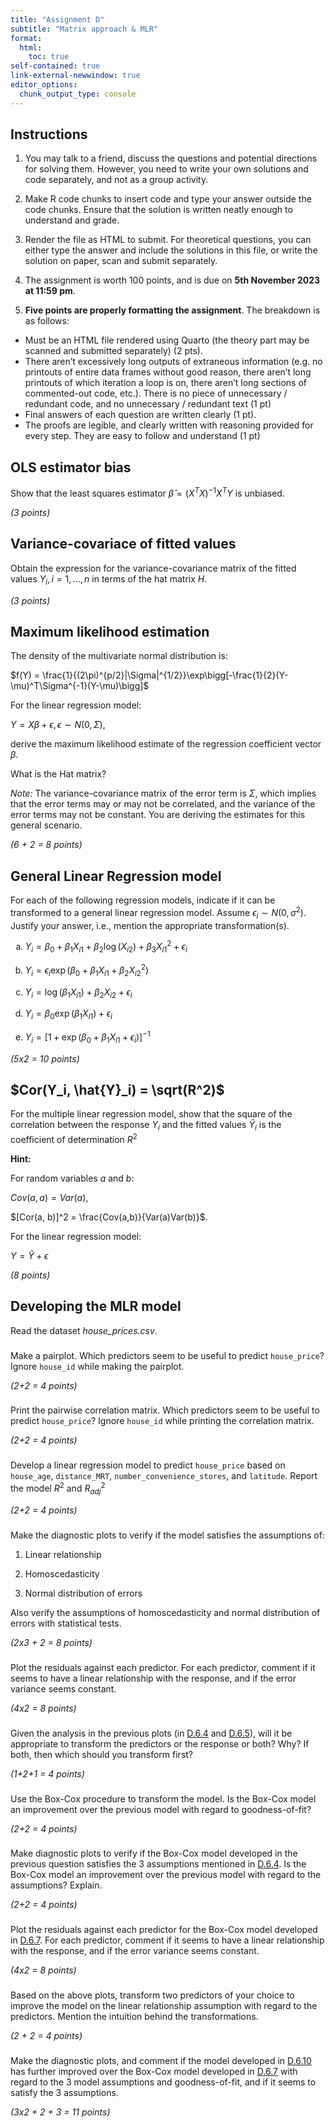 ```yaml
---
title: "Assignment D"
subtitle: "Matrix approach & MLR"
format:
  html:
    toc: true
self-contained: true
link-external-newwindow: true
editor_options: 
  chunk_output_type: console
---
```


## Instructions {.unnumbered}

1.  You may talk to a friend, discuss the questions and potential directions for solving them. However, you need to write your own solutions and code separately, and not as a group activity.

2.  Make R code chunks to insert code and type your answer outside the code chunks. Ensure that the solution is written neatly enough to understand and grade.

3.  Render the file as HTML to submit. For theoretical questions, you can either type the answer and include the solutions in this file, or write the solution on paper, scan and submit separately.

4.  The assignment is worth 100 points, and is due on **5th November 2023 at 11:59 pm**.

5.  **Five points are properly formatting the assignment**. The breakdown is as follows:

-   Must be an HTML file rendered using Quarto (the theory part may be scanned and submitted separately) (2 pts).
-   There aren't excessively long outputs of extraneous information (e.g. no printouts of entire data frames without good reason, there aren't long printouts of which iteration a loop is on, there aren't long sections of commented-out code, etc.). There is no piece of unnecessary / redundant code, and no unnecessary / redundant text (1 pt)
-   Final answers of each question are written clearly (1 pt).
-   The proofs are legible, and clearly written with reasoning provided for every step. They are easy to follow and understand (1 pt)

## OLS estimator bias

Show that the least squares estimator $\hat{\beta} = (X^TX)^{-1}X^TY$ is unbiased.

*(3 points)*

## Variance-covariace of fitted values

Obtain the expression for the variance-covariance matrix of the fitted values $Y_i, i = 1,...,n$ in terms of the hat matrix $H$.

*(3 points)*

## Maximum likelihood estimation

The density of the multivariate normal distribution is:

$f(Y) = \frac{1}{(2\pi)^{p/2}|\Sigma|^{1/2}}\exp\bigg[-\frac{1}{2}(Y-\mu)^T\Sigma^{-1}(Y-\mu)\bigg]$

For the linear regression model:

$Y = X\beta+\epsilon, \epsilon \sim N(0, \Sigma)$,

derive the maximum likelihood estimate of the regression coefficient vector $\beta$. 

What is the Hat matrix?

*Note:* The variance-covariance matrix of the error term is $\Sigma$, which implies that the error terms may or may not be correlated, and the variance of the error terms may not be constant. You are deriving the estimates for this general scenario.

*(6 + 2 = 8 points)*

## General Linear Regression model

For each of the following regression models, indicate if it can be transformed to a general linear regression model. Assume $\epsilon_i \sim N(0, \sigma^2)$. Justify your answer, i.e., mention the appropriate transformation(s).

a. $Y_i = \beta_0 + \beta_1X_{i1}+\beta_2\log(X_{i2})+\beta_3X_{i1}^2+\epsilon_i$

b. $Y_i = \epsilon_i\exp(\beta_0+\beta_1X_{i1}+\beta_2X_{i2}^2)$

c. $Y_i = \log(\beta_1X_{i1})+\beta_2X_{i2}+\epsilon_i$

d. $Y_i = \beta_0\exp(\beta_1X_{i1})+\epsilon_i$

e. $Y_i = [1 + \exp(\beta_0+\beta_1X_{i1}+\epsilon_i)]^{-1}$

*(5x2 = 10 points)*

## $Cor(Y_i, \hat{Y}_i) = \sqrt(R^2)$

For the multiple linear regression model, show that the square of the correlation between the response $Y_i$ and the fitted values $\hat{Y}_i$ is the coefficient of determination $R^2$

**Hint:**

For random variables $a$ and $b$:

$Cov(a, a) = Var(a)$,

$[Cor(a, b)]^2 = \frac{Cov(a,b)}{Var(a)Var(b)}$.

For the linear regression model:

$Y = \hat{Y}+\epsilon$

*(8 points)*

## Developing the MLR model

Read the dataset *house_prices.csv*. 

###  

Make a pairplot. Which predictors seem to be useful to predict `house_price`? Ignore `house_id` while making the pairplot.

*(2+2 = 4 points)*


### 

Print the pairwise correlation matrix. Which predictors seem to be useful to predict `house_price`? Ignore `house_id` while printing the correlation matrix.

*(2+2 = 4 points)*

### 

Develop a linear regression model to predict `house_price` based on `house_age`, `distance_MRT`, `number_convenience_stores`, and `latitude`. Report the model $R^2$ and $R^2_{adj}$

*(2+2 = 4 points)*

### 

Make the diagnostic plots to verify if the model satisfies the assumptions of:

1) Linear relationship

2) Homoscedasticity

3) Normal distribution of errors

Also verify the assumptions of homoscedasticity and normal distribution of errors with statistical tests.

*(2x3 + 2 = 8 points)*

### 

Plot the residuals against each predictor. For each predictor, comment if it seems to have a linear relationship with the response, and if the error variance seems constant.

*(4x2 = 8 points)*

### 

Given the analysis in the previous plots (in [D.6.4](https://nustat.github.io/STAT350-class-notes/Assignment%20D.html#section-4) and [D.6.5](https://nustat.github.io/STAT350-class-notes/Assignment%20D.html#section-5)), will it be appropriate to transform the predictors or the response or both? Why? If both, then which should you transform first?

*(1+2+1 = 4 points)*

### 

Use the Box-Cox procedure to transform the model. Is the Box-Cox model an improvement over the previous model with regard to goodness-of-fit?

*(2+2 = 4 points)*

### 

Make diagnostic plots to verify if the Box-Cox model developed in the previous question satisfies the 3 assumptions mentioned in [D.6.4](https://nustat.github.io/STAT350-class-notes/Assignment%20D.html#section-4). Is the Box-Cox model an improvement over the previous model with regard to the assumptions? Explain.

*(2+2 = 4 points)*

### 

Plot the residuals against each predictor for the Box-Cox model developed in [D.6.7](https://nustat.github.io/STAT350-class-notes/Assignment%20D.html#section-7). For each predictor, comment if it seems to have a linear relationship with the response, and if the error variance seems constant.

*(4x2 = 8 points)*

### 

Based on the above plots, transform two predictors of your choice to improve the model on the linear relationship assumption with regard to the predictors. Mention the intuition behind the transformations.

*(2 + 2 = 4 points)*

### 

Make the diagnostic plots, and comment if the model developed in [D.6.10](https://nustat.github.io/STAT350-class-notes/Assignment%20D.html#section-10) has further improved over the Box-Cox model developed in [D.6.7](https://nustat.github.io/STAT350-class-notes/Assignment%20D.html#section-7) with regard to the 3 model assumptions and goodness-of-fit, and if it seems to satisfy the 3 assumptions.

*(3x2 + 2 + 3 = 11 points)*




